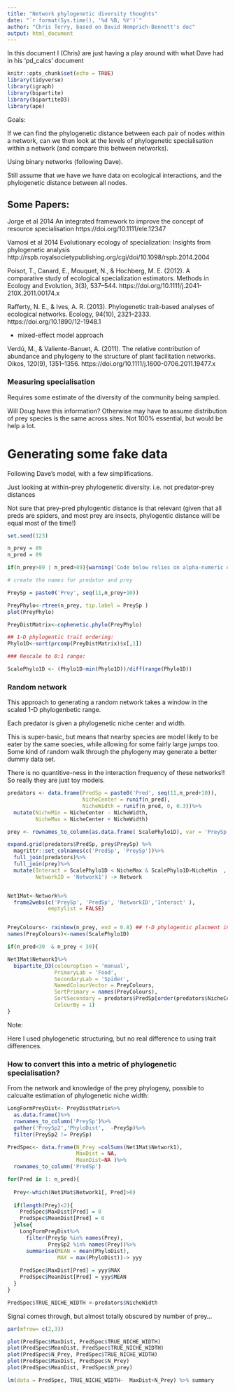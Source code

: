 ```yaml
---
title: "Network phylogenetic diversity thoughts"
date: "`r format(Sys.time(), '%d %B, %Y')`"
author: "Chris Terry, based on David Hemprich-Bennett's doc"
output: html_document
---
```


In this document I (Chris) are just having a play around with what Dave had in his 'pd_calcs' document

```r
knitr::opts_chunk$set(echo = TRUE)
library(tidyverse)
library(igraph)
library(bipartite)
library(bipartiteD3)
library(ape)

```

Goals:

If we can find the phylogenetic distance between each pair of nodes within a network, can we then look at the levels of phylogenetic specialisation within a network (and compare this between networks).

Using binary networks (following Dave).

Still assume that we have we have data on ecological interactions, and the phylogenetic distance between all nodes.

## Some Papers:

Jorge et al 2014 An integrated framework to improve the concept of resource specialisation https://doi.org/10.1111/ele.12347

Vamosi et al 2014 Evolutionary ecology of specialization: Insights from phylogenetic analysis http://rspb.royalsocietypublishing.org/cgi/doi/10.1098/rspb.2014.2004

Poisot, T., Canard, E., Mouquet, N., & Hochberg, M. E. (2012). A comparative study of ecological specialization estimators. Methods in Ecology and Evolution, 3(3), 537–544. https://doi.org/10.1111/j.2041-210X.2011.00174.x

Rafferty, N. E., & Ives, A. R. (2013). Phylogenetic trait-based analyses of ecological networks. Ecology, 94(10), 2321–2333. https://doi.org/10.1890/12-1948.1

- mixed-effect model approach 

Verdú, M., & Valiente-Banuet, A. (2011). The relative contribution of abundance and phylogeny to the structure of plant facilitation networks. Oikos, 120(9), 1351–1356. https://doi.org/10.1111/j.1600-0706.2011.19477.x

### Measuring specialisation

Requires some estimate of the diversity of the community being sampled. 

Will Doug have this information? Otherwise may have to assume distribution of prey species is the same across sites. Not 100% essential, but would be help a lot. 

# Generating some fake data

Following Dave's model, with a few simplifications.

Just looking at within-prey phylogenetic diversity. i.e. not predator-prey distances

Not sure that prey-pred phylogentic distance is that relevant (given that all preds are spiders, and most prey are insects, phylogentic distance will be equal most of the time!)


```r
set.seed(123)

n_prey = 89
n_pred = 89

if(n_prey>89 | n_pred>89){warning('Code below relies on alpha-numeric ordering - if above 89 species, will misorder...')}

# create the names for predator and prey

PreySp = paste0('Prey', seq(11,n_prey+10))

PreyPhylo<-rtree(n_prey, tip.label = PreySp )
plot(PreyPhylo)

PreyDistMatrix<-cophenetic.phylo(PreyPhylo)

## 1-D phylogentic trait ordering:
Phylo1D<-sort(prcomp(PreyDistMatrix)$x[,1])

### Rescale to 0:1 range:

ScalePhylo1D <- (Phylo1D-min(Phylo1D))/diff(range(Phylo1D))

```

### Random network

This approach to generating a random network takes a window in the scaled 1-D phylogenbetic range. 

Each predator is given a phylogenetic niche center and width. 

This is super-basic, but means that nearby species are model likely to be eater by the same soecies, while allowing for some fairly large jumps too. Some kind of random walk through the phylogeny may generate a better dummy data set.

There is no quantitive-ness in the interaction frequency of these networks!! So really they are just toy models.

```r

predators <- data.frame(PredSp = paste0('Pred', seq(11,n_pred+10)),
                        NicheCenter = runif(n_pred), 
                        NicheWidth = runif(n_pred, 0, 0.3))%>%
  mutate(NicheMin = NicheCenter - NicheWidth, 
         NicheMax = NicheCenter + NicheWidth)

prey <- rownames_to_column(as.data.frame( ScalePhylo1D), var = 'PreySp')

expand.grid(predators$PredSp, prey$PreySp) %>%
  magrittr::set_colnames(c('PredSp', 'PreySp'))%>%
  full_join(predators)%>%
  full_join(prey)%>%
  mutate(Interact = ScalePhylo1D < NicheMax & ScalePhylo1D>NicheMin  ,
         NetworkID = 'Network1') -> Network


Net1Mat<-Network%>%
  frame2webs(c('PreySp', 'PredSp', 'NetworkID','Interact' ), 
             emptylist = FALSE)


PreyColours<- rainbow(n_prey, end = 0.8) ## !-D phylogentic placment informing colours
names(PreyColours)<-names(ScalePhylo1D)

if(n_pred<30  & n_prey < 30){

Net1Mat$Network1%>%
  bipartite_D3(colouroption = 'manual',
               PrimaryLab = 'Food',
               SecondaryLab = 'Spider',
               NamedColourVector = PreyColours,
               SortPrimary = names(PreyColours),
               SortSecondary = predators$PredSp[order(predators$NicheCenter)],
               ColourBy = 1)
}
```

Note:

Here I used phylogenetic structuring, but no real difference to using trait differences. 

### How to convert this into a metric of phylogenetic specialisation?

From the network and knowledge of the prey phylogeny, possible to calcualte estimation of phylogenetic niche width: 

```r
LongFormPreyDist<- PreyDistMatrix%>%
  as.data.frame()%>%
  rownames_to_column('PreySp')%>%
  gather('PreySp2','PhyloDist',  -PreySp)%>%
  filter(PreySp2 != PreySp)

PredSpec<- data.frame(N_Prey =colSums(Net1Mat$Network1), 
                      MaxDist = NA, 
                      MeanDist=NA )%>%
  rownames_to_column('PredSp')

for(Pred in 1: n_pred){
  
  Prey<-which(Net1Mat$Network1[, Pred]>0)
  
  if(length(Prey)<2){
    PredSpec$MaxDist[Pred] = 0
    PredSpec$MeanDist[Pred] = 0
  }else{
    LongFormPreyDist%>%
      filter(PreySp %in% names(Prey),
             PreySp2 %in% names(Prey))%>%
      summarise(MEAN = mean(PhyloDist),
                MAX = max(PhyloDist))-> yyy
    
    PredSpec$MaxDist[Pred] = yyy$MAX
    PredSpec$MeanDist[Pred] = yyy$MEAN
  }
}

PredSpec$TRUE_NICHE_WIDTH <-predators$NicheWidth
```

Signal comes through, but almost totally obscured by number of prey...
```r
par(mfrow= c(2,3))

plot(PredSpec$MaxDist, PredSpec$TRUE_NICHE_WIDTH)
plot(PredSpec$MeanDist, PredSpec$TRUE_NICHE_WIDTH)
plot(PredSpec$N_Prey, PredSpec$TRUE_NICHE_WIDTH)
plot(PredSpec$MaxDist, PredSpec$N_Prey)
plot(PredSpec$MeanDist, PredSpec$N_prey)
```


```r
lm(data = PredSpec, TRUE_NICHE_WIDTH~  MaxDist+N_Prey) %>% summary
```
